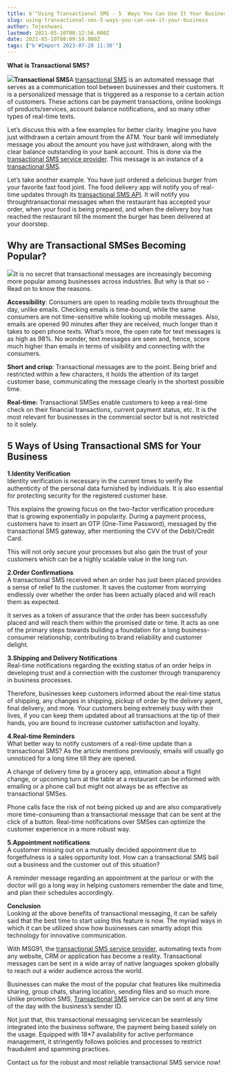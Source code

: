 ```yaml
---
title: b'"Using Transactional SMS - 5  Ways You Can Use It Your Business"'
slug: using-transactional-sms-5-ways-you-can-use-it-your-business
author: Tejeshwani
lastmod: 2021-05-10T08:12:56.000Z
date: 2021-05-10T08:09:59.000Z
tags: ["b'#Import 2023-07-28 11:30'"]
---
```


**What is Transactional SMS?**

![](https://images-msg91.s3.ap-south-1.amazonaws.com/2021/05/Group-18407.png)**Transactional SMS**A [transactional SMS](https://msg91.com/in/transactional-sms/) is an automated message that serves as a communication tool between businesses and their customers. It is a personalized message that is triggered as a response to a certain action of customers. These actions can be payment transactions, online bookings of products/services, account balance notifications, and so many other types of real-time texts. 

Let’s discuss this with a few examples for better clarity. Imagine you have just withdrawn a certain amount from the ATM. Your bank will immediately message you about the amount you have just withdrawn, along with the clear balance outstanding in your bank account. This is done via the [transactional SMS service provider](https://msg91.com/in/). This message is an instance of a [transactional SMS](https://msg91.com/in/transactional-sms/).

Let’s take another example. You have just ordered a delicious burger from your favorite fast food joint. The food delivery app will notify you of real-time updates through its [transactional SMS API](https://msg91.com/in/transactional-sms/). It will notify you throughtransactional messages when the restaurant has accepted your order, when your food is being prepared, and when the delivery boy has reached the restaurant till the moment the burger has been delivered at your doorstep. 

**Why are Transactional SMSes Becoming Popular?**
-------------------------------------------------

![](https://images-msg91.s3.ap-south-1.amazonaws.com/2021/05/Group-17309.png)It is no secret that transactional messages are increasingly becoming more popular among businesses across industries. But why is that so - Read on to know the reasons.

**Accessibility**: Consumers are open to reading mobile texts throughout the day, unlike emails. Checking emails is time-bound, while the same consumers are not time-sensitive while looking up mobile messages. Also, emails are opened 90 minutes after they are received, much longer than it takes to open phone texts. What’s more, the open rate for text messages is as high as 98%. No wonder, text messages are seen and, hence, score much higher than emails in terms of visibility and connecting with the consumers.

**Short and crisp**: Transactional messages are to the point. Being brief and restricted within a few characters, it holds the attention of its target customer base, communicating the message clearly in the shortest possible time.

**Real-time:** Transactional SMSes enable customers to keep a real-time check on their financial transactions, current payment status, etc. It is the most relevant for businesses in the commercial sector but is not restricted to it solely.

**5 Ways of Using Transactional SMS for Your Business**
-------------------------------------------------------

**1.****Identity Verification******  
Identity verification is necessary in the current times to verify the authenticity of the personal data furnished by individuals. It is also essential for protecting security for the registered customer base. 

This explains the growing focus on the two-factor verification procedure that is growing exponentially in popularity. During a payment process, customers have to insert an OTP (One-Time Password), messaged by the transactional SMS gateway, after mentioning the CVV of the Debit/Credit Card. 

This will not only secure your processes but also gain the trust of your customers which can be a highly scalable value in the long run.  


**2.****Order Confirmations******  
A transactional SMS received when an order has just been placed provides a sense of relief to the customer. It saves the customer from worrying endlessly over whether the order has been actually placed and will reach them as expected. 

It serves as a token of assurance that the order has been successfully placed and will reach them within the promised date or time. It acts as one of the primary steps towards building a foundation for a long business-consumer relationship, contributing to brand reliability and customer delight.   


**3.****Shipping and Delivery Notifications******   
Real-time notifications regarding the existing status of an order helps in developing trust and a connection with the customer through transparency in business processes. 

Therefore, businesses keep customers informed about the real-time status of shipping, any changes in shipping, pickup of order by the delivery agent, final delivery, and more. Your customers being extremely busy with their lives, if you can keep them updated about all transactions at the tip of their hands, you are bound to increase customer satisfaction and loyalty.  


**4.****Real-time Reminders******  
What better way to notify customers of a real-time update than a transactional SMS? As the article mentions previously, emails will usually go unnoticed for a long time till they are opened. 

A change of delivery time by a grocery app, intimation about a flight change, or upcoming turn at the table at a restaurant can be informed with emailing or a phone call but might not always be as effective as transactional SMSes. 

Phone calls face the risk of not being picked up and are also comparatively more time-consuming than a transactional message that can be sent at the click of a button. Real-time notifications over SMSes can optimize the customer experience in a more robust way.  


**5.****Appointment notifications******  
A customer missing out on a mutually decided appointment due to forgetfulness is a sales opportunity lost. How can a transactional SMS bail out a business and the customer out of this situation? 

A reminder message regarding an appointment at the parlour or with the doctor will go a long way in helping customers remember the date and time, and plan their schedules accordingly. 

**Conclusion**  
Looking at the above benefits of transactional messaging, it can be safely said that the best time to start using this feature is now. The myriad ways in which it can be utilized show how businesses can smartly adopt this technology for innovative communication. 

With MSG91, the [transactional SMS service provider](https://msg91.com/in/), automating texts from any website, CRM or application has become a reality. Transactional messages can be sent in a wide array of native languages spoken globally to reach out a wider audience across the world. 

Businesses can make the most of the popular chat features like multimedia sharing, group chats, sharing location, sending files and so much more. Unlike promotion SMS, [Transactional SMS](https://msg91.com/in/transactional-sms/) service can be sent at any time of the day with the business’s sender ID. 

Not just that, this transactional messaging servicecan be seamlessly integrated into the business software, the payment being based solely on the usage. Equipped with 18\*7 availability for active performance management, it stringently follows policies and processes to restrict fraudulent and spamming practices. 

Contact us for the robust and most reliable transactional SMS service now!

